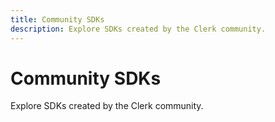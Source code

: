 ```yaml
---
title: Community SDKs
description: Explore SDKs created by the Clerk community.
---
```


# Community SDKs

Explore SDKs created by the Clerk community.

<div className="container mx-auto my-4">
  <div className="grid grid-cols-1 gap-6 md:grid-cols-2">
    <Cards 
      title="Vue" 
      description="Add secure, beautiful, and fast authentication and user management to Vue with Clerk."
      link="https://vue-clerk.vercel.app/"
      cta="Learn more"
    />
    <Cards 
      title="Rust" 
      description="Take your Rust application to the next level by integrating Clerk's authentication and user management capabilities."
      link="https://github.com/cincinnati-ventures/clerk-rs"
      cta="Learn more"
    />
    <Cards 
      title="Elysia" 
      description="Enhance your Elysia.js application with Clerk's authentication and user management."
      link="https://github.com/wobsoriano/elysia-clerk"
      cta="Learn more"
    />
  </div>
</div>